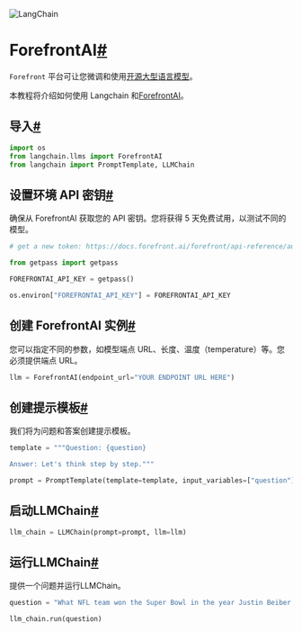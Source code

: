 

<Head>
  <script>
    {
      `(function() {
         var _hmt = _hmt || [];
(function() {
  var hm = document.createElement("script");
  hm.src = "https://hm.baidu.com/hm.js?e60fb290e204e04c5cb6f79b0ac1e697";
  var s = document.getElementsByTagName("script")[0]; 
  s.parentNode.insertBefore(hm, s);
})();
       })();`
    }
  </script>
</Head>

![LangChain](https://pica.zhimg.com/50/v2-56e8bbb52aa271012541c1fe1ceb11a2_r.gif)





ForefrontAI[#](#forefrontai "跳转到此标题的永久链接")
==========================================

`Forefront` 平台可让您微调和使用[开源大型语言模型](https://docs.forefront.ai/forefront/master/models)。

本教程将介绍如何使用 Langchain 和[ForefrontAI](https://www.forefront.ai/)。

导入[#](#imports "跳转到此标题的永久链接")
-----------------------------

```python
import os
from langchain.llms import ForefrontAI
from langchain import PromptTemplate, LLMChain

```

设置环境 API 密钥[#](#set-the-environment-api-key "跳转到此标题的永久链接")
----------------------------------------------------------

确保从 ForefrontAI 获取您的 API 密钥。您将获得 5 天免费试用，以测试不同的模型。

```python
# get a new token: https://docs.forefront.ai/forefront/api-reference/authentication

from getpass import getpass

FOREFRONTAI_API_KEY = getpass()

```

```python
os.environ["FOREFRONTAI_API_KEY"] = FOREFRONTAI_API_KEY

```

创建 ForefrontAI 实例[#](#create-the-forefrontai-instance "跳转到此标题的永久链接")
--------------------------------------------------------------------

您可以指定不同的参数，如模型端点 URL、长度、温度（temperature）等。您必须提供端点 URL。

```python
llm = ForefrontAI(endpoint_url="YOUR ENDPOINT URL HERE")

```

创建提示模板[#](#create-a-prompt-template "此标题的永久链接")
-----------------------------------------------

我们将为问题和答案创建提示模板。

```python
template = """Question: {question}

Answer: Let's think step by step."""

prompt = PromptTemplate(template=template, input_variables=["question"])

```

启动LLMChain[#](#initiate-the-llmchain "此标题的永久链接")
------------------------------------------------

```python
llm_chain = LLMChain(prompt=prompt, llm=llm)

```

运行LLMChain[#](#run-the-llmchain "此标题的永久链接")
-------------------------------------------

提供一个问题并运行LLMChain。

```python
question = "What NFL team won the Super Bowl in the year Justin Beiber was born?"

llm_chain.run(question)

```

